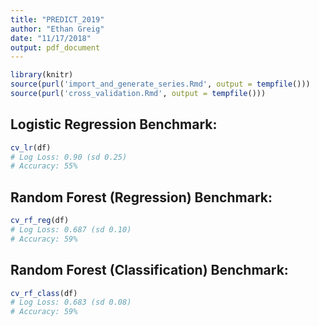 ```yaml
---
title: "PREDICT_2019"
author: "Ethan Greig"
date: "11/17/2018"
output: pdf_document
---
```


```r
library(knitr)
source(purl('import_and_generate_series.Rmd', output = tempfile()))
source(purl('cross_validation.Rmd', output = tempfile()))
```

## Logistic Regression Benchmark:
```r
cv_lr(df)
# Log Loss: 0.90 (sd 0.25)
# Accuracy: 55%
```

## Random Forest (Regression) Benchmark:
```r
cv_rf_reg(df)
# Log Loss: 0.687 (sd 0.10)
# Accuracy: 59%
```

## Random Forest (Classification) Benchmark:
```r
cv_rf_class(df)
# Log Loss: 0.683 (sd 0.08)
# Accuracy: 59%
```